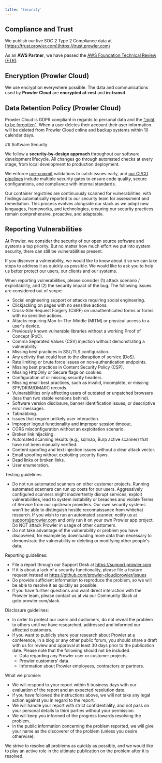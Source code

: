 ```yaml
---
title: 'Security'
---
```


## Compliance and Trust
We publish our live SOC 2 Type 2 Compliance data at [https://trust.prowler.com](https://trust.prowler.com)

As an **AWS Partner**, we have passed the [AWS Foundation Technical Review (FTR)](https://aws.amazon.com/partners/foundational-technical-review/).


## Encryption (Prowler Cloud)

We use encryption everywhere possible. The data and communications used by **Prowler Cloud** are **encrypted at-rest** and **in-transit**.

## Data Retention Policy (Prowler Cloud)

Prowler Cloud is GDPR compliant in regards to personal data and the ["right to be forgotten"](https://gdpr.eu/right-to-be-forgotten/). When a user deletes their account their user information will be deleted from Prowler Cloud online and backup systems within 10 calendar days.

## Software Security

We follow a **security-by-design approach** throughout our software development lifecycle. All changes go through automated checks at every stage, from local development to production deployment.

We enforce [pre-commit](https://github.com/prowler-cloud/prowler/blob/master/.pre-commit-config.yaml) validations to catch issues early, and [our CI/CD pipelines](https://github.com/prowler-cloud/prowler/tree/master/.github) include multiple security gates to ensure code quality, secure configurations, and compliance with internal standards.

Our container registries are continuously scanned for vulnerabilities, with findings automatically reported to our security team for assessment and remediation. This process evolves alongside our stack as we adopt new languages, frameworks, and technologies, ensuring our security practices remain comprehensive, proactive, and adaptable.

## Reporting Vulnerabilities

At Prowler, we consider the security of our open source software and systems a top priority. But no matter how much effort we put into system security, there can still be vulnerabilities present.

If you discover a vulnerability, we would like to know about it so we can take steps to address it as quickly as possible. We would like to ask you to help us better protect our users, our clients and our systems.

When reporting vulnerabilities, please consider (1) attack scenario / exploitability, and (2) the security impact of the bug. The following issues are considered out of scope:

- Social engineering support or attacks requiring social engineering.
- Clickjacking on pages with no sensitive actions.
- Cross-Site Request Forgery (CSRF) on unauthenticated forms or forms with no sensitive actions.
- Attacks requiring Man-In-The-Middle (MITM) or physical access to a user's device.
- Previously known vulnerable libraries without a working Proof of Concept (PoC).
- Comma Separated Values (CSV) injection without demonstrating a vulnerability.
- Missing best practices in SSL/TLS configuration.
- Any activity that could lead to the disruption of service (DoS).
- Rate limiting or brute force issues on non-authentication endpoints.
- Missing best practices in Content Security Policy (CSP).
- Missing HttpOnly or Secure flags on cookies.
- Configuration of or missing security headers.
- Missing email best practices, such as invalid, incomplete, or missing SPF/DKIM/DMARC records.
- Vulnerabilities only affecting users of outdated or unpatched browsers (less than two stable versions behind).
- Software version disclosure, banner identification issues, or descriptive error messages.
- Tabnabbing.
- Issues that require unlikely user interaction.
- Improper logout functionality and improper session timeout.
- CORS misconfiguration without an exploitation scenario.
- Broken link hijacking.
- Automated scanning results (e.g., sqlmap, Burp active scanner) that have not been manually verified.
- Content spoofing and text injection issues without a clear attack vector.
- Email spoofing without exploiting security flaws.
- Dead links or broken links.
- User enumeration.

Testing guidelines:

- Do not run automated scanners on other customer projects. Running automated scanners can run up costs for our users. Aggressively configured scanners might inadvertently disrupt services, exploit vulnerabilities, lead to system instability or breaches and violate Terms of Service from our upstream providers. Our own security systems won't be able to distinguish hostile reconnaissance from whitehat research. If you wish to run an automated scanner, notify us at support@prowler.com and only run it on your own Prowler app project. Do NOT attack Prowler in usage of other customers.
- Do not take advantage of the vulnerability or problem you have discovered, for example by downloading more data than necessary to demonstrate the vulnerability or deleting or modifying other people's data.

Reporting guidelines:

- File a report through our Support Desk at https://support.prowler.com
- If it is about a lack of a security functionality, please file a feature request instead at https://github.com/prowler-cloud/prowler/issues
- Do provide sufficient information to reproduce the problem, so we will be able to resolve it as quickly as possible.
- If you have further questions and want direct interaction with the Prowler team, please contact us at via our Community Slack at goto.prowler.com/slack.

Disclosure guidelines:

- In order to protect our users and customers, do not reveal the problem to others until we have researched, addressed and informed our affected customers.
- If you want to publicly share your research about Prowler at a conference, in a blog or any other public forum, you should share a draft with us for review and approval at least 30 days prior to the publication date. Please note that the following should not be included:
    - Data regarding any Prowler user or customer projects.
    - Prowler customers' data.
    - Information about Prowler employees, contractors or partners.

What we promise:

- We will respond to your report within 5 business days with our evaluation of the report and an expected resolution date.
- If you have followed the instructions above, we will not take any legal action against you in regard to the report.
- We will handle your report with strict confidentiality, and not pass on your personal details to third parties without your permission.
- We will keep you informed of the progress towards resolving the problem.
- In the public information concerning the problem reported, we will give your name as the discoverer of the problem (unless you desire otherwise).

We strive to resolve all problems as quickly as possible, and we would like to play an active role in the ultimate publication on the problem after it is resolved.
